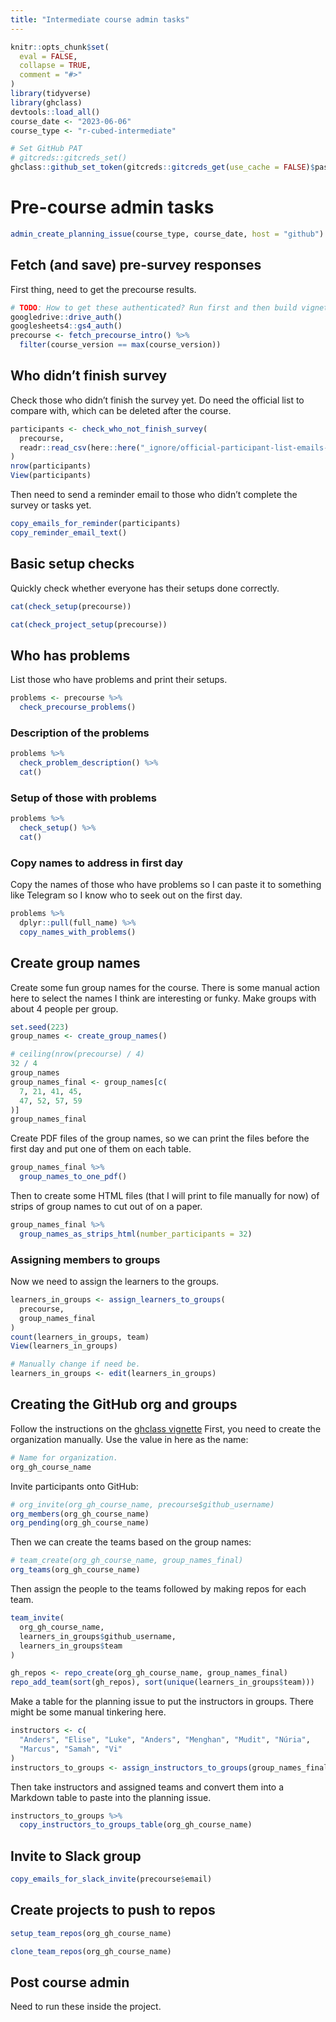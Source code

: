 ```yaml
---
title: "Intermediate course admin tasks"
---
```


```r
knitr::opts_chunk$set(
  eval = FALSE,
  collapse = TRUE,
  comment = "#>"
)
library(tidyverse)
library(ghclass)
devtools::load_all()
course_date <- "2023-06-06"
course_type <- "r-cubed-intermediate"
```

```r
# Set GitHub PAT
# gitcreds::gitcreds_set()
ghclass::github_set_token(gitcreds::gitcreds_get(use_cache = FALSE)$password)
```

# Pre-course admin tasks

```r
admin_create_planning_issue(course_type, course_date, host = "github")
```

## Fetch (and save) pre-survey responses

First thing, need to get the precourse results.

```r
# TODO: How to get these authenticated? Run first and then build vignette?
googledrive::drive_auth()
googlesheets4::gs4_auth()
precourse <- fetch_precourse_intro() %>%
  filter(course_version == max(course_version))
```

## Who didn't finish survey

Check those who didn't finish the survey yet. Do need the official list
to compare with, which can be deleted after the course.

```r
participants <- check_who_not_finish_survey(
  precourse,
  readr::read_csv(here::here("_ignore/official-participant-list-emails-2023-01-16.csv"))
)
nrow(participants)
View(participants)
```

Then need to send a reminder email to those who didn't complete the
survey or tasks yet.

```r
copy_emails_for_reminder(participants)
copy_reminder_email_text()
```

## Basic setup checks

Quickly check whether everyone has their setups done correctly.

```r
cat(check_setup(precourse))
```

```r
cat(check_project_setup(precourse))
```

## Who has problems

List those who have problems and print their setups.

```r
problems <- precourse %>%
  check_precourse_problems()
```

### Description of the problems

```r
problems %>%
  check_problem_description() %>%
  cat()
```

### Setup of those with problems

```r
problems %>%
  check_setup() %>%
  cat()
```

### Copy names to address in first day

Copy the names of those who have problems so I can paste it to something
like Telegram so I know who to seek out on the first day.

```r
problems %>%
  dplyr::pull(full_name) %>%
  copy_names_with_problems()
```

## Create group names

Create some fun group names for the course. There is some manual action
here to select the names I think are interesting or funky. Make groups
with about 4 people per group.

```r
set.seed(223)
group_names <- create_group_names()

# ceiling(nrow(precourse) / 4)
32 / 4
group_names
group_names_final <- group_names[c(
  7, 21, 41, 45,
  47, 52, 57, 59
)]
group_names_final
```

Create PDF files of the group names, so we can print the files before
the first day and put one of them on each table.

```r
group_names_final %>%
  group_names_to_one_pdf()
```

Then to create some HTML files (that I will print to file manually for
now) of strips of group names to cut out of on a paper.

```r
group_names_final %>%
  group_names_as_strips_html(number_participants = 32)
```

### Assigning members to groups

Now we need to assign the learners to the groups.

```r
learners_in_groups <- assign_learners_to_groups(
  precourse,
  group_names_final
)
count(learners_in_groups, team)
View(learners_in_groups)

# Manually change if need be.
learners_in_groups <- edit(learners_in_groups)
```

## Creating the GitHub org and groups

Follow the instructions on the [ghclass
vignette](https://rundel.github.io/ghclass/articles/ghclass.html) First,
you need to create the organization manually. Use the value in here as
the name:

```r
# Name for organization.
org_gh_course_name
```

Invite participants onto GitHub:

```r
# org_invite(org_gh_course_name, precourse$github_username)
org_members(org_gh_course_name)
org_pending(org_gh_course_name)
```

Then we can create the teams based on the group names:

```r
# team_create(org_gh_course_name, group_names_final)
org_teams(org_gh_course_name)
```

Then assign the people to the teams followed by making repos for each
team.

```r
team_invite(
  org_gh_course_name,
  learners_in_groups$github_username,
  learners_in_groups$team
)

gh_repos <- repo_create(org_gh_course_name, group_names_final)
repo_add_team(sort(gh_repos), sort(unique(learners_in_groups$team)))
```

Make a table for the planning issue to put the instructors in groups.
There might be some manual tinkering here.

```r
instructors <- c(
  "Anders", "Elise", "Luke", "Anders", "Menghan", "Mudit", "Núria",
  "Marcus", "Samah", "Vi"
)
instructors_to_groups <- assign_instructors_to_groups(group_names_final, instructors)
```

Then take instructors and assigned teams and convert them into a
Markdown table to paste into the planning issue.

```r
instructors_to_groups %>%
  copy_instructors_to_groups_table(org_gh_course_name)
```

## Invite to Slack group

```r
copy_emails_for_slack_invite(precourse$email)
```

## Create projects to push to repos

```r
setup_team_repos(org_gh_course_name)
```

```r
clone_team_repos(org_gh_course_name)
```

## Post course admin

Need to run these inside the project.

```r
```
